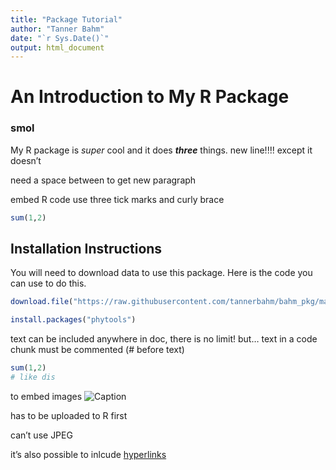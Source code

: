 ```yaml
---
title: "Package Tutorial"
author: "Tanner Bahm"
date: "`r Sys.Date()`"
output: html_document
---
```


# An Introduction to My R Package
### smol
My R package is *super* cool and it does *__three__* things.
new line!!!! except it doesn't 

need a space between to get new paragraph

embed R code use three tick marks and curly brace

```r
sum(1,2)
```

## Installation Instructions

You will need to download data to use this package. Here is the code you can use to do this. 
```r
download.file("https://raw.githubusercontent.com/tannerbahm/bahm_pkg/master/data/surveys.csv", destfile = "/cloud/project/data/surveys.csv")
```

```r
install.packages("phytools")
```


text can be included anywhere in doc, there is no limit!
but... text in a code chunk must be commented (# before text)

```r
sum(1,2)
# like dis
```

to embed images
![Caption](path/to/image)

has to be uploaded to R first

can't use JPEG

it's also possible to inlcude [hyperlinks](website.url)
